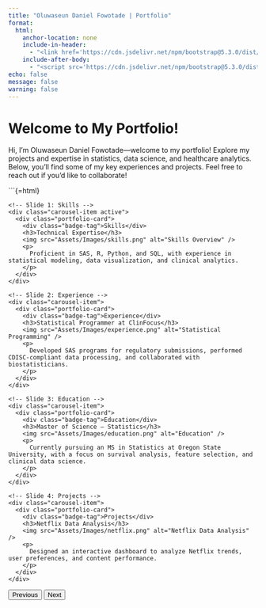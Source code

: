 ```yaml
---
title: "Oluwaseun Daniel Fowotade | Portfolio"
format:
  html:
    anchor-location: none
    include-in-header:
      - "<link href='https://cdn.jsdelivr.net/npm/bootstrap@5.3.0/dist/css/bootstrap.min.css' rel='stylesheet'/>"
    include-after-body:
      - "<script src='https://cdn.jsdelivr.net/npm/bootstrap@5.3.0/dist/js/bootstrap.bundle.min.js'></script>"
echo: false
message: false
warning: false
---
```


# Welcome to My Portfolio!

Hi, I’m Oluwaseun Daniel Fowotade—welcome to my portfolio! Explore my projects and expertise in statistics, data science, and healthcare analytics. Below, you’ll find some of my key experiences and projects. Feel free to reach out if you'd like to collaborate!


```{=html}
<div id="portfolioCarousel" class="carousel slide" data-bs-ride="carousel">
  <div class="carousel-inner">

    <!-- Slide 1: Skills -->
    <div class="carousel-item active">
      <div class="portfolio-card">
        <div class="badge-tag">Skills</div>
        <h3>Technical Expertise</h3>
        <img src="Assets/Images/skills.png" alt="Skills Overview" />
        <p>
          Proficient in SAS, R, Python, and SQL, with experience in statistical modeling, data visualization, and clinical analytics.
        </p>
      </div>
    </div>

    <!-- Slide 2: Experience -->
    <div class="carousel-item">
      <div class="portfolio-card">
        <div class="badge-tag">Experience</div>
        <h3>Statistical Programmer at ClinFocus</h3>
        <img src="Assets/Images/experience.png" alt="Statistical Programming" />
        <p>
          Developed SAS programs for regulatory submissions, performed CDISC-compliant data processing, and collaborated with biostatisticians.
        </p>
      </div>
    </div>

    <!-- Slide 3: Education -->
    <div class="carousel-item">
      <div class="portfolio-card">
        <div class="badge-tag">Education</div>
        <h3>Master of Science – Statistics</h3>
        <img src="Assets/Images/education.png" alt="Education" />
        <p>
          Currently pursuing an MS in Statistics at Oregon State University, with a focus on survival analysis, feature selection, and clinical data science.
        </p>
      </div>
    </div>

    <!-- Slide 4: Projects -->
    <div class="carousel-item">
      <div class="portfolio-card">
        <div class="badge-tag">Projects</div>
        <h3>Netflix Data Analysis</h3>
        <img src="Assets/Images/netflix.png" alt="Netflix Data Analysis" />
        <p>
          Designed an interactive dashboard to analyze Netflix trends, user preferences, and content performance.
        </p>
      </div>
    </div>
    
  </div>

  <!-- Carousel Navigation -->
  <button class="carousel-control-prev" type="button" data-bs-target="#portfolioCarousel" data-bs-slide="prev">
    <span class="carousel-control-prev-icon" aria-hidden="true"></span>
    <span class="visually-hidden">Previous</span>
  </button>
  <button class="carousel-control-next" type="button" data-bs-target="#portfolioCarousel" data-bs-slide="next">
    <span class="carousel-control-next-icon" aria-hidden="true"></span>
    <span class="visually-hidden">Next</span>
  </button>
</div>
